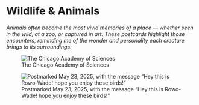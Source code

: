 # Wildlife & Animals
*Animals often become the most vivid memories of a place — whether seen in the wild, at a zoo, or captured in art. These postcards highlight those encounters, reminding me of the wonder and personality each creature brings to its surroundings.*

:::{layout-ncol="2"}
![The Chicago Academy of Sciences](illinois-chicago-front.webp){fig-alt="Photo of birds" group="chicago-academy"}

![Postmarked May 23, 2025, with the message "Hey this is Rowo-Wade! hope you enjoy these birds!"](illinois-chicago-back-address-crop.webp){fig-alt="Back of the postcard with a message from the sender as mentioned in the figure caption" group="chicago-academy"}
:::